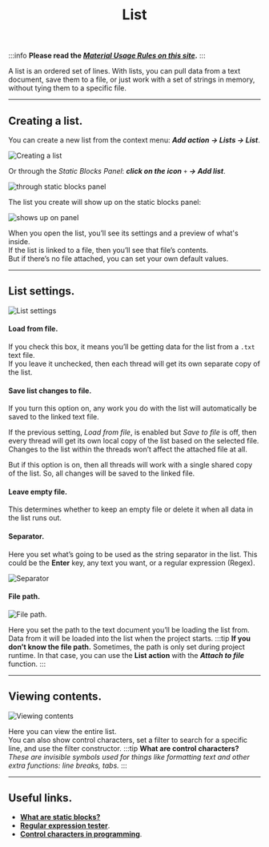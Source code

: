 ﻿---
sidebar_position: 1
title: List
description: Creating a list and its settings.
---
:::info **Please read the [*Material Usage Rules on this site*](../../Disclaimer).**
:::

A list is an ordered set of lines. With lists, you can pull data from a text document, save them to a file, or just work with a set of strings in memory, without tying them to a specific file.  
_______________________________________________
## Creating a list.  
You can create a new list from the context menu: ***Add action → Lists → List***.

![Creating a list](./assets/Lists/Lists_pic1.png)

Or through the *Static Blocks Panel*: ***click on the icon*** `+` ***→ Add list***.

![through static blocks panel](./assets/Lists/Lists_pic2.png)

The list you create will show up on the static blocks panel:

![shows up on panel](./assets/Lists/Lists_pic3.png)

When you open the list, you’ll see its settings and a preview of what's inside.  
If the list is linked to a file, then you’ll see that file’s contents.  
But if there’s no file attached, you can set your own default values.  
_______________________________________________
## List settings.
![List settings](./assets/Lists/Lists_pic4.png)

#### Load from file.  
If you check this box, it means you’ll be getting data for the list from a `.txt` text file.  
If you leave it unchecked, then each thread will get its own separate copy of the list.

#### Save list changes to file.  
If you turn this option on, any work you do with the list will automatically be saved to the linked text file.

If the previous setting, *Load from file*, is enabled but *Save to file* is off, then every thread will get its own local copy of the list based on the selected file. Changes to the list within the threads won’t affect the attached file at all.

But if this option is on, then all threads will work with a single shared copy of the list. So, all changes will be saved to the linked file.

#### Leave empty file.  
This determines whether to keep an empty file or delete it when all data in the list runs out.

#### Separator.  
Here you set what’s going to be used as the string separator in the list. This could be the **Enter** key, any text you want, or a regular expression (Regex).

![Separator](./assets/Lists/Lists_pic5.png)

#### File path.
![File path.](./assets/Lists/Lists_pic6.png)

Here you set the path to the text document you’ll be loading the list from. Data from it will be loaded into the list when the project starts.
:::tip **If you don’t know the file path.**
Sometimes, the path is only set during project runtime. In that case, you can use the **List action** with the ***Attach to file*** function.
:::
_______________________________________________
## Viewing contents.
![Viewing contents](./assets/Lists/Lists_pic7.png)

Here you can view the entire list.  
You can also show control characters, set a filter to search for a specific line, and use the filter constructor.
:::tip **What are control characters?**
*These are invisible symbols used for things like formatting text and other extra functions: line breaks, tabs.*
:::
_______________________________________________
## Useful links.
- [**What are static blocks?**](../Static%20Block%20Panel/CommonPrinciples)
- [**Regular expression tester**](../../Tools/RegEx_Tester).
- [**Control characters in programming**](https://otus.ru/journal/simvoly-upravleniya-v-programmirovanii/).